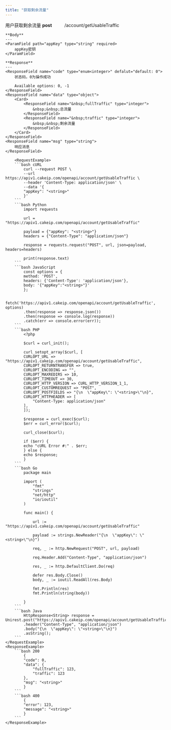 ```yaml
---
title: "获取剩余流量"
---
```


用户获取剩余流量
    **post** &nbsp; &nbsp;&nbsp; &nbsp;&nbsp; &nbsp;/account/getUsableTraffic

    **Body**
    ---
    <ParamField path="appKey" type="string" required>
        appKey密钥
    </ParamField>

    **Response**
    ---
    <ResponseField name="code" type="enum<integer>" defalut="default: 0">
        状态码，0为操作成功

        Available options: 0, -1
    </ResponseField>
    <ResponseField name="data" type="object">
        <Card>
            <ResponseField name="&nbsp;fullTraffic" type="integer">
                &nbsp;&nbsp;总流量
            </ResponseField>
            <ResponseField name="&nbsp;traffic" type="integer">
                &nbsp;&nbsp;剩余流量
            </ResponseField>
        </Card>
    </ResponseField>
    <ResponseField name="msg" type="string">
        响应消息
    </ResponseField>

        <RequestExample>
        ```bash cURL
            curl --request POST \
            --url https://apiv1.cakeip.com/openapi/account/getUsableTraffic \
            --header 'Content-Type: application/json' \
            --data '{
            "appKey": "<string>"
            }'
        ```
        ```bash Python
            import requests

            url = "https://apiv1.cakeip.com/openapi/account/getUsableTraffic"

            payload = {"appKey": "<string>"}
            headers = {"Content-Type": "application/json"}

            response = requests.request("POST", url, json=payload, headers=headers)

            print(response.text)
        ```
        ```bash JavaScript
            const options = {
            method: 'POST',
            headers: {'Content-Type': 'application/json'},
            body: '{"appKey":"<string>"}'
            };

            fetch('https://apiv1.cakeip.com/openapi/account/getUsableTraffic', options)
            .then(response => response.json())
            .then(response => console.log(response))
            .catch(err => console.error(err));
        ```
        ```bash PHP
            <?php

            $curl = curl_init();

            curl_setopt_array($curl, [
            CURLOPT_URL => "https://apiv1.cakeip.com/openapi/account/getUsableTraffic",
            CURLOPT_RETURNTRANSFER => true,
            CURLOPT_ENCODING => "",
            CURLOPT_MAXREDIRS => 10,
            CURLOPT_TIMEOUT => 30,
            CURLOPT_HTTP_VERSION => CURL_HTTP_VERSION_1_1,
            CURLOPT_CUSTOMREQUEST => "POST",
            CURLOPT_POSTFIELDS => "{\n  \"appKey\": \"<string>\"\n}",
            CURLOPT_HTTPHEADER => [
                "Content-Type: application/json"
            ],
            ]);

            $response = curl_exec($curl);
            $err = curl_error($curl);

            curl_close($curl);

            if ($err) {
            echo "cURL Error #:" . $err;
            } else {
            echo $response;
            }
        ```
        ```bash Go
            package main

            import (
                "fmt"
                "strings"
                "net/http"
                "io/ioutil"
            )

            func main() {

                url := "https://apiv1.cakeip.com/openapi/account/getUsableTraffic"

                payload := strings.NewReader("{\n  \"appKey\": \"<string>\"\n}")

                req, _ := http.NewRequest("POST", url, payload)

                req.Header.Add("Content-Type", "application/json")

                res, _ := http.DefaultClient.Do(req)

                defer res.Body.Close()
                body, _ := ioutil.ReadAll(res.Body)

                fmt.Println(res)
                fmt.Println(string(body))

            }
        ```
        ```bash Java
            HttpResponse<String> response = Unirest.post("https://apiv1.cakeip.com/openapi/account/getUsableTraffic")
            .header("Content-Type", "application/json")
            .body("{\n  \"appKey\": \"<string>\"\n}")
            .asString();
        ```
    </RequestExample>
    <ResponseExample>
        ```bash 200
            {
            "code": 0,
            "data": {
                "fullTraffic": 123,
                "traffic": 123
            },
            "msg": "<string>"
            }
        ```
        ```bash 400
            {
            "error": 123,
            "message": "<string>"
            }
        ```
    </ResponseExample>